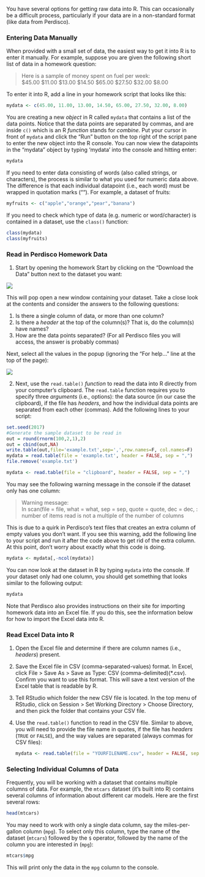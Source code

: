 You have several options for getting raw data into R. This can occasionally be a difficult process, particularly if your data are in a non-standard format (like data from Perdisco).

### Entering Data Manually

When provided with a small set of data, the easiest way to get it into R is to enter it manually. For example, suppose you are given the following short list of data in a homework question:

> Here is a sample of money spent on fuel per week:<br>
> $45.00 $11.00 $13.00 $14.50 $65.00 $27.50 $32.00 $8.00

To enter it into R, add a line in your homework script that looks like this:
    
```r
mydata <- c(45.00, 11.00, 13.00, 14.50, 65.00, 27.50, 32.00, 8.00)
```

You are creating a new *object* in R called `mydata` that contains a list of the data points. Notice that the data points are separated by commas, and are inside `c()` which is an R *function* stands for *combine*. Put your cursor in front of `mydata` and click the "Run" button on the top right of the script pane to enter the new object into the R console. You can now view the datapoints in the "mydata" object by typing 'mydata' into the console and hitting enter:
    
```r
mydata
```

If you need to enter data consisting of words (also called strings, or characters), the process is similar to what you used for numeric data above. The difference is that each individual datapoint (i.e., each word) must be wrapped in quotation marks (""). For example, a dataset of fruits:

```r
myfruits <- c("apple","orange","pear","banana")
```

If you need to check which type of data (e.g. numeric or word/character) is contained in a dataset, use the `class()` function:

```r
class(mydata)
class(myfruits)
```

### Read in Perdisco Homework Data

1. Start by opening the homework Start by clicking on the "Download the Data" button next to the dataset you want:
    
![](images/download.png)
    
This will pop open a new window containing your dataset. Take a close look at the contents and consider the answers to the following questions: 
    
1. Is there a single column of data, or more than one column?
2. Is there a *header* at the top of the column(s)? That is, do the column(s) have names?
3. How are the data points separated? (For all Perdisco files you will access, the answer is probably commas)

Next, select all the values in the popup (ignoring the "For help..." line at the top of the page):
    
![](images/select.png)
    
2. Next, use the `read.table()` *function* to read the data into R directly from your computer's clipboard. The `read.table` function requires you to specify three *arguments* (i.e., options): the data source (in our case the clipboard), if the file has *headers*, and how the individual data points are separated from each other (commas). Add the following lines to your script:
    
```r
set.seed(2017)
#Generate the sample dataset to be read in
out = round(rnorm(100,2,1),2)
out = cbind(out,NA)
write.table(out,file='example.txt',sep=',',row.names=F, col.names=F)
mydata = read.table(file = 'example.txt', header = FALSE, sep = ",")
file.remove('example.txt')
```
    
```r
mydata <- read.table(file = "clipboard", header = FALSE, sep = ",")
```
    
You may see the following warning message in the console if the dataset only has one column:
    
> Warning message: <br>
> In scan(file = file, what = what, sep = sep, quote = quote, dec = dec,  : <br>
> number of items read is not a multiple of the number of columns
    
This is due to a quirk in Perdisco's text files that creates an extra column of empty values you don't want. If you see this warning, add the following line to your script and run it after the code above to get rid of the extra column. At this point, don't worry about exactly what this code is doing.
    
```r
mydata <- mydata[,-ncol(mydata)]
```
    
You can now look at the dataset in R by typing `mydata` into the console. If your dataset only had one column, you should get something that looks similar to the following output:
    
```r
mydata
```

Note that Perdisco also provides instructions on their site for importing homework data into an Excel file. If you do this, see the information below for how to import the Excel data into R.

### Read Excel Data into R

1. Open the Excel file and determine if there are column names (i.e., *headers*) present.
2. Save the Excel file in CSV (comma-separated-values) format. In Excel, click File > Save As > Save as Type: CSV (comma-delimited)(*.csv). Confirm you want to use this format. This will save a text version of the Excel table that is readable by R.
2. Tell RStudio which folder the new CSV file is located. In the top menu of RStudio, click on Session > Set Working Directory > Choose Directory, and then pick the folder that contains your CSV file.
3. Use the `read.table()` function to read in the CSV file. Similar to above, you will need to provide the file name in quotes, if the file has *headers* (`TRUE` or `FALSE`), and the way values are separated (always commas for CSV files):

    ```r
    mydata <- read.table(file = "YOURFILENAME.csv", header = FALSE, sep = ",")
    ```

### Selecting Individual Columns of Data <a id="columns"></a>

Frequently, you will be working with a dataset that contains multiple columns of data. For example, the `mtcars` dataset (it's  built into R) contains several columns of information about different car models. Here are the first several rows:

```r
head(mtcars)
```

You may need to work with only a single data column, say the miles-per-gallon column (`mpg`). To select only this column, type the name of the dataset (`mtcars`) followed by the `$` operator, followed by the name of the column you are interested in (`mpg`):

```r
mtcars$mpg
```

This will print only the data in the `mpg` column to the console.
